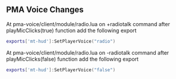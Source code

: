## PMA Voice Changes
At pma-voice/client/module/radio.lua on +radiotalk command after playMicClicks(true) function add the following export
```lua copy filename="pma-voice/client/module/radio.lua"
exports['mt-hud']:SetPlayerVoice("radio")
```

At pma-voice/client/module/radio.lua on -radiotalk command after playMicClicks(false) function add the following export
```lua copy filename="pma-voice/client/module/radio.lua"
exports['mt-hud']:SetPlayerVoice("false")
```